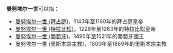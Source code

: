 '''曼努埃尔一世'''可以指：

*[[曼努埃尔一世_(拜占庭)|曼努埃尔一世 (拜占庭)]]，1143年至1180年的拜占庭皇帝
*[[曼努埃尔一世_(特拉比松)|曼努埃尔一世 (特拉比松)]]，1228年至1263年的特拉比松皇帝
*[[曼努埃尔一世_(葡萄牙)|曼努埃尔一世 (葡萄牙)]]，1495年至1521年的葡萄牙國王
*曼努埃尔一世 (里斯本宗主教)，1800年至1869年的里斯本宗主教

{{Disambiguation|M|Cat=六字人名譯名消歧義}}